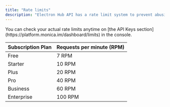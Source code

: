 ```yaml
---
title: "Rate limits"
description: "Electron Hub API has a rate limit system to prevent abusive activities and ensure fair usage among all users, and this document lists the default rate limits for each subscription plans"
---
```


<Tip>
  You can check your actual rate limits anytime on [the API Keys section](https://platform.monica.im/dashboard/limits) in the console.
</Tip>

| Subscription Plan | Requests per minute (RPM) |
| ----------------- | ------------------------- |
| Free              | 7 RPM                     |
| Starter           | 10 RPM                    |
| Plus              | 20 RPM                    |
| Pro               | 40 RPM                    |
| Business          | 60 RPM                    |
| Enterprise        | 100 RPM                   |